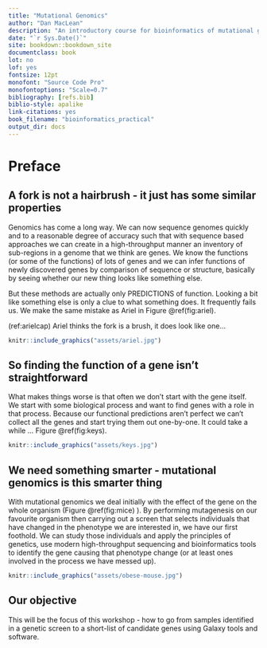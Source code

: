 ```yaml
---
title: "Mutational Genomics"
author: "Dan MacLean"
description: "An introductory course for bioinformatics of mutational genomics"
date: "`r Sys.Date()`"
site: bookdown::bookdown_site
documentclass: book
lot: no
lof: yes
fontsize: 12pt
monofont: "Source Code Pro"
monofontoptions: "Scale=0.7"
bibliography: [refs.bib]
biblio-style: apalike
link-citations: yes
book_filename: "bioinformatics_practical"
output_dir: docs
---
```


# Preface {-}

## A fork is not a hairbrush - it just has some similar properties {-}

Genomics has come a long way. We can now sequence genomes quickly and to a reasonable degree of accuracy such that with sequence based approaches we can create in a high-throughput manner an inventory of sub-regions in a genome that we think are genes. We know the functions (or some of the functions) of lots of genes and we can infer functions of newly discovered genes by comparison of sequence or structure, basically by seeing whether our new thing looks like something else.  

But these methods are actually only PREDICTIONS of function. Looking a bit like something else is only a clue to what something does. It frequently fails us. We make the same mistake as Ariel in Figure \@ref(fig:ariel).

(ref:arielcap) Ariel thinks the fork is a brush, it does look like one...

```r
knitr::include_graphics("assets/ariel.jpg") 
```

## So finding the function of a gene isn't straightforward {-}

What makes things worse is that often we don't start with the gene itself. We start with some biological process and want to find genes with a role in that process.  Because our functional predictions aren't perfect we can't collect all the genes and start trying them out one-by-one. It could take a while ... Figure \@ref(fig:keys).


```r
knitr::include_graphics("assets/keys.jpg") 
```

## We need something smarter - mutational genomics is this smarter thing {-}

With mutational genomics we deal initially with the effect of the gene on the whole organism (Figure \@ref(fig:mice) ). By performing mutagenesis on our favourite organism then carrying out a screen that selects individuals that have changed in the phenotype we are interested in, we have our first foothold. We can study those individuals and apply the principles of genetics, use modern high-throughput sequencing and bioinformatics tools to identify the gene causing that phenotype change (or at least ones involved in the process we have messed up).

```r
knitr::include_graphics("assets/obese-mouse.jpg") 
```

## Our objective {-}

This will be the focus of this workshop - how to go from samples identified in a genetic screen to a short-list of candidate genes using Galaxy tools and software. 

